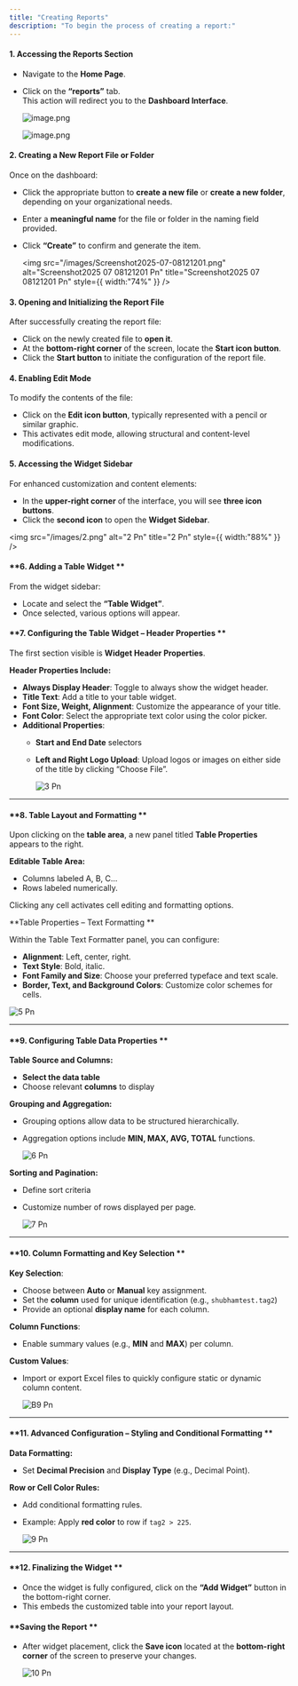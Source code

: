 ```yaml
---
title: "Creating Reports"
description: "To begin the process of creating a report:"
---
```


#### **1. Accessing the Reports Section**

- Navigate to the **Home Page**.
- Click on the **“reports”** tab.\
  This action will redirect you to the **Dashboard Interface**.

  ![image.png](/images/image.png)

  ![image.png](/images/image.png)

#### **2. Creating a New Report File or Folder**

Once on the dashboard:

- Click the appropriate button to **create a new file** or **create a new folder**, depending on your organizational needs.
- Enter a **meaningful name** for the file or folder in the naming field provided.
- Click **“Create”** to confirm and generate the item.

  <img
    src="/images/Screenshot2025-07-08121201.png"
    alt="Screenshot2025 07 08121201 Pn"
    title="Screenshot2025 07 08121201 Pn"
    style={{ width:"74%" }}
  />

#### **3. Opening and Initializing the Report File**

After successfully creating the report file:

- Click on the newly created file to **open it**.
- At the **bottom-right corner** of the screen, locate the **Start icon button**.
- Click the **Start button** to initiate the configuration of the report file.

#### **4. Enabling Edit Mode**

To modify the contents of the file:

- Click on the **Edit icon button**, typically represented with a pencil or similar graphic.
- This activates edit mode, allowing structural and content-level modifications.

#### **5. Accessing the Widget Sidebar**

For enhanced customization and content elements:

- In the **upper-right corner** of the interface, you will see **three icon buttons**.
- Click the **second icon** to open the **Widget Sidebar**.

<img
  src="/images/2.png"
  alt="2 Pn"
  title="2 Pn"
  style={{ width:"88%" }}
/>

#### \*\*6. Adding a Table Widget \*\*

From the widget sidebar:

- Locate and select the **“Table Widget”**.
- Once selected, various options will appear.

#### \*\*7. Configuring the Table Widget – Header Properties \*\*

The first section visible is **Widget Header Properties**.

**Header Properties Include:**

- **Always Display Header**: Toggle to always show the widget header.
- **Title Text**: Add a title to your table widget.
- **Font Size, Weight, Alignment**: Customize the appearance of your title.
- **Font Color**: Select the appropriate text color using the color picker.
- **Additional Properties**:
  - **Start and End Date** selectors
  - **Left and Right Logo Upload**: Upload logos or images on either side of the title by clicking “Choose File”.

    ![3 Pn](/images/3.png)

---

#### \*\*8. Table Layout and Formatting \*\*

Upon clicking on the **table area**, a new panel titled **Table Properties** appears to the right.

**Editable Table Area:**

- Columns labeled A, B, C...
- Rows labeled numerically.

Clicking any cell activates cell editing and formatting options.

\*\*Table Properties – Text Formatting \*\*

Within the Table Text Formatter panel, you can configure:

- **Alignment**: Left, center, right.
- **Text Style**: Bold, italic.
- **Font Family and Size**: Choose your preferred typeface and text scale.
- **Border, Text, and Background Colors**: Customize color schemes for cells.

![5 Pn](/images/5.png)

---

#### \*\*9. Configuring Table Data Properties  \*\*

**Table Source and Columns:**

- **Select the data table**
- Choose relevant **columns** to display

**Grouping and Aggregation:**

- Grouping options allow data to be structured hierarchically.
- Aggregation options include **MIN, MAX, AVG, TOTAL** functions.

  ![6 Pn](/images/6.png)

**Sorting and Pagination:**

- Define sort criteria
- Customize number of rows displayed per page.

  ![7 Pn](/images/7.png)

---

#### \*\*10. Column Formatting and Key Selection \*\*

**Key Selection**:

- Choose between **Auto** or **Manual** key assignment.
- Set the **column** used for unique identification (e.g., `shubhamtest.tag2`)
- Provide an optional **display name** for each column.

**Column Functions**:

- Enable summary values (e.g., **MIN** and **MAX**) per column.

**Custom Values**:

- Import or export Excel files to quickly configure static or dynamic column content.

  ![B9 Pn](/images/b9.png)

---

#### \*\*11. Advanced Configuration – Styling and Conditional Formatting \*\*

**Data Formatting:**

- Set **Decimal Precision** and **Display Type** (e.g., Decimal Point).

**Row or Cell Color Rules:**

- Add conditional formatting rules.
- Example: Apply **red color** to row if `tag2 > 225`.

  ![9 Pn](/images/9.png)

---

#### \*\*12. Finalizing the Widget  \*\*

- Once the widget is fully configured, click on the **“Add Widget”** button in the bottom-right corner.
- This embeds the customized table into your report layout.

#### \*\*Saving the Report \*\*

- After widget placement, click the **Save icon** located at the **bottom-right corner** of the screen to preserve your changes.

  ![10 Pn](/images/10.png)